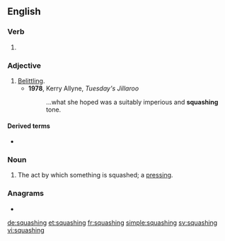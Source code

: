 ==English==

===Verb===
{{head|en|present participle}}

# {{present participle of|squash|lang=en|nocat=1}}

===Adjective===
{{en-adj}}

# [[belittling|Belittling]].
#* '''1978''', Kerry Allyne, ''Tuesday's Jillaroo''
#*: ...what she hoped was a suitably imperious and '''squashing''' tone.

====Derived terms====
* {{l|en|squashingly}}

===Noun===
{{en-noun}}

# The act by which something is squashed; a [[pressing]].

===Anagrams===
* {{l|en|quashings}}

[[de:squashing]]
[[et:squashing]]
[[fr:squashing]]
[[simple:squashing]]
[[sv:squashing]]
[[vi:squashing]]